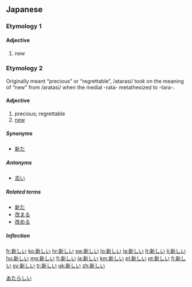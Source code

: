 ==Japanese==
{{ja-kanjitab|新}}

===Etymology 1===
{{ja-adj-shiku|新し|aratashi}}

====Adjective====
{{ja-adj|kk|decl=i|hira=あたらしい|rom=atarashii}}

# new

===Etymology 2===
{{ja-adj-shiku|新し|atarashi}} Originally meant “precious” or “regrettable”, /atarasi/ took on the meaning of “new” from /aratasi/ when the medial -rata- metathesized to -tara-.

====Adjective====
{{ja-adj|kk|decl=i|hira=あたらしい|rom=atarashii}}

# precious; regrettable
# [[new]]

=====Synonyms=====
* [[新た]]

=====Antonyms=====
* [[古い]]

=====Related terms=====
* [[新た]]
* [[改まる]]
* [[改める]]

=====Inflection=====
{{ja-i|新し|あたらし|atarashi}}

[[Category:1000 Japanese basic words|あたらしい]]

[[fr:新しい]]
[[ko:新しい]]
[[hr:新しい]]
[[sw:新しい]]
[[lo:新しい]]
[[la:新しい]]
[[lt:新しい]]
[[li:新しい]]
[[hu:新しい]]
[[mg:新しい]]
[[fj:新しい]]
[[ja:新しい]]
[[km:新しい]]
[[pl:新しい]]
[[pt:新しい]]
[[fi:新しい]]
[[sv:新しい]]
[[tr:新しい]]
[[uk:新しい]]
[[zh:新しい]]